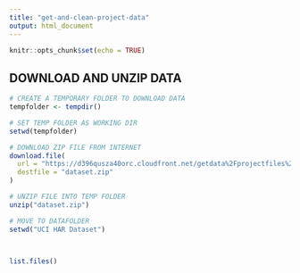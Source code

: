 ```yaml
---
title: "get-and-clean-project-data"
output: html_document
---
```


```r
knitr::opts_chunk$set(echo = TRUE)
```

## DOWNLOAD AND UNZIP DATA

```r
# CREATE A TEMPORARY FOLDER TO DOWNLOAD DATA
tempfolder <- tempdir()

# SET TEMP FOLDER AS WORKING DIR
setwd(tempfolder)

# DOWNLOAD ZIP FILE FROM INTERNET
download.file(
  url = "https://d396qusza40orc.cloudfront.net/getdata%2Fprojectfiles%2FUCI%20HAR%20Dataset.zip",
  destfile = "dataset.zip"
)

# UNZIP FILE INTO TEMP FOLDER
unzip("dataset.zip")

# MOVE TO DATAFOLDER
setwd("UCI HAR Dataset")



list.files()
```



